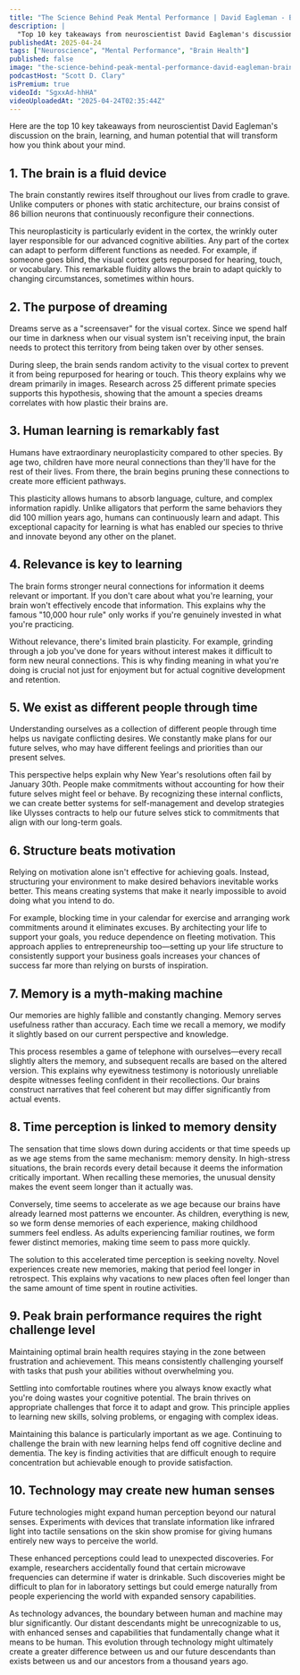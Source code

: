 ```yaml
---
title: "The Science Behind Peak Mental Performance | David Eagleman - Brain Expert & Entrepreneur"
description: |
  "Top 10 key takeaways from neuroscientist David Eagleman's discussion on the brain, learning, and human potential that will transform how you think about your mind."
publishedAt: 2025-04-24
tags: ["Neuroscience", "Mental Performance", "Brain Health"]
published: false
image: "the-science-behind-peak-mental-performance-david-eagleman-brain-expert-entrepreneur.jpg"
podcastHost: "Scott D. Clary"
isPremium: true
videoId: "SgxxAd-hhHA"
videoUploadedAt: "2025-04-24T02:35:44Z"
---
```



<PodcastSummaryPageLayout frontmatter={frontmatter}>

Here are the top 10 key takeaways from neuroscientist David Eagleman's discussion on the brain, learning, and human potential that will transform how you think about your mind.

## 1. The brain is a fluid device

The brain constantly rewires itself throughout our lives from cradle to grave. Unlike computers or phones with static architecture, our brains consist of 86 billion neurons that continuously reconfigure their connections.

This neuroplasticity is particularly evident in the cortex, the wrinkly outer layer responsible for our advanced cognitive abilities. Any part of the cortex can adapt to perform different functions as needed. For example, if someone goes blind, the visual cortex gets repurposed for hearing, touch, or vocabulary. This remarkable fluidity allows the brain to adapt quickly to changing circumstances, sometimes within hours.

## 2. The purpose of dreaming

Dreams serve as a "screensaver" for the visual cortex. Since we spend half our time in darkness when our visual system isn't receiving input, the brain needs to protect this territory from being taken over by other senses.

During sleep, the brain sends random activity to the visual cortex to prevent it from being repurposed for hearing or touch. This theory explains why we dream primarily in images. Research across 25 different primate species supports this hypothesis, showing that the amount a species dreams correlates with how plastic their brains are.

## 3. Human learning is remarkably fast

Humans have extraordinary neuroplasticity compared to other species. By age two, children have more neural connections than they'll have for the rest of their lives. From there, the brain begins pruning these connections to create more efficient pathways.

This plasticity allows humans to absorb language, culture, and complex information rapidly. Unlike alligators that perform the same behaviors they did 100 million years ago, humans can continuously learn and adapt. This exceptional capacity for learning is what has enabled our species to thrive and innovate beyond any other on the planet.

## 4. Relevance is key to learning

The brain forms stronger neural connections for information it deems relevant or important. If you don't care about what you're learning, your brain won't effectively encode that information. This explains why the famous "10,000 hour rule" only works if you're genuinely invested in what you're practicing.

Without relevance, there's limited brain plasticity. For example, grinding through a job you've done for years without interest makes it difficult to form new neural connections. This is why finding meaning in what you're doing is crucial not just for enjoyment but for actual cognitive development and retention.

## 5. We exist as different people through time

Understanding ourselves as a collection of different people through time helps us navigate conflicting desires. We constantly make plans for our future selves, who may have different feelings and priorities than our present selves.

This perspective helps explain why New Year's resolutions often fail by January 30th. People make commitments without accounting for how their future selves might feel or behave. By recognizing these internal conflicts, we can create better systems for self-management and develop strategies like Ulysses contracts to help our future selves stick to commitments that align with our long-term goals.

## 6. Structure beats motivation

Relying on motivation alone isn't effective for achieving goals. Instead, structuring your environment to make desired behaviors inevitable works better. This means creating systems that make it nearly impossible to avoid doing what you intend to do.

For example, blocking time in your calendar for exercise and arranging work commitments around it eliminates excuses. By architecting your life to support your goals, you reduce dependence on fleeting motivation. This approach applies to entrepreneurship too—setting up your life structure to consistently support your business goals increases your chances of success far more than relying on bursts of inspiration.

## 7. Memory is a myth-making machine

Our memories are highly fallible and constantly changing. Memory serves usefulness rather than accuracy. Each time we recall a memory, we modify it slightly based on our current perspective and knowledge.

This process resembles a game of telephone with ourselves—every recall slightly alters the memory, and subsequent recalls are based on the altered version. This explains why eyewitness testimony is notoriously unreliable despite witnesses feeling confident in their recollections. Our brains construct narratives that feel coherent but may differ significantly from actual events.

## 8. Time perception is linked to memory density

The sensation that time slows down during accidents or that time speeds up as we age stems from the same mechanism: memory density. In high-stress situations, the brain records every detail because it deems the information critically important. When recalling these memories, the unusual density makes the event seem longer than it actually was.

Conversely, time seems to accelerate as we age because our brains have already learned most patterns we encounter. As children, everything is new, so we form dense memories of each experience, making childhood summers feel endless. As adults experiencing familiar routines, we form fewer distinct memories, making time seem to pass more quickly.

The solution to this accelerated time perception is seeking novelty. Novel experiences create new memories, making that period feel longer in retrospect. This explains why vacations to new places often feel longer than the same amount of time spent in routine activities.

## 9. Peak brain performance requires the right challenge level

Maintaining optimal brain health requires staying in the zone between frustration and achievement. This means consistently challenging yourself with tasks that push your abilities without overwhelming you.

Settling into comfortable routines where you always know exactly what you're doing wastes your cognitive potential. The brain thrives on appropriate challenges that force it to adapt and grow. This principle applies to learning new skills, solving problems, or engaging with complex ideas.

Maintaining this balance is particularly important as we age. Continuing to challenge the brain with new learning helps fend off cognitive decline and dementia. The key is finding activities that are difficult enough to require concentration but achievable enough to provide satisfaction.

## 10. Technology may create new human senses

Future technologies might expand human perception beyond our natural senses. Experiments with devices that translate information like infrared light into tactile sensations on the skin show promise for giving humans entirely new ways to perceive the world.

These enhanced perceptions could lead to unexpected discoveries. For example, researchers accidentally found that certain microwave frequencies can determine if water is drinkable. Such discoveries might be difficult to plan for in laboratory settings but could emerge naturally from people experiencing the world with expanded sensory capabilities.

As technology advances, the boundary between human and machine may blur significantly. Our distant descendants might be unrecognizable to us, with enhanced senses and capabilities that fundamentally change what it means to be human. This evolution through technology might ultimately create a greater difference between us and our future descendants than exists between us and our ancestors from a thousand years ago.

</PodcastSummaryPageLayout>
